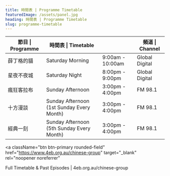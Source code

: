 ```yaml
---
title: 時間表 | Programme Timetable
featuredImage: /assets/panel.jpg
heading: 時間表 | Programme Timetable
slug: programme-timetable
---
```


| 節目 \| Programme | 時間表 \| Timetable                       |                  | 頻道 \| Channel |
| ----------------- | ----------------------------------------- | ---------------- | --------------- |
| 薛丁格的貓        | Saturday Morning                          | 9:00am - 10:00am | Global Digital  |
| 星夜不夜城        | Saturday Night                            | 8:00pm - 9:00pm  | Global Digital  |
| 瘋狂客拉布        | Sunday Afternoon                          | 3:00pm - 4:00pm  | FM 98.1         |
| 十方漫談          | Sunday Afternoon (1st Sunday Every Month) | 3:00pm - 4:00pm  | FM 98.1         |
| 經典一刻          | Sunday Afternoon (5th Sunday Every Month) | 3:00pm - 4:00pm  | FM 98.1         |

<a
  className="btn btn-primary rounded-field"
  href="https://www.4eb.org.au/chinese-group"
  target="_blank"
  rel="noopener noreferrer"
>
  Full Timetable & Past Episodes | 4eb.org.au/chinese-group <ArrowRight />
</a>
